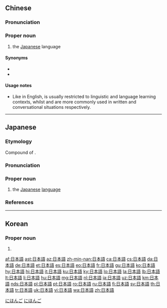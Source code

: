 {{also|日本语}}
==Chinese==
{{zh-forms|s=日本语|type=21}}

===Pronunciation===
{{zh-pron
|m=Rìběnyǔ
|c=jat6 bun2 jyu5
|cat=pn
}}

===Proper noun===
{{zh-proper noun}}

# the [[Japanese]] language

====Synonyms====
* {{zh-l|日文}}
* {{zh-l|日語}}

====Usage notes====
* Like {{m|en|Nihongo}} in English, {{zh-l|日本語}} is usually restricted to linguistic and language learning contexts, whilst {{zh-l|日文}} and {{zh-l|日語}} are more commonly used in written and conversational situations respectively.

{{zh-cat|Languages}}

----

==Japanese==
<div style="float:right;">
{{wikipedia|lang=ja}}
{{wikipedia|Japanese language}}
</div>
{{ja-kanjitab|にち|k1=に|ほん|ご|yomi=on}}

===Etymology===
Compound of {{suffix|日本|tr1=Nihon|t1=Japan|語|tr2=go|t2=language|lang=ja||sort=にほんご}}.

===Pronunciation===
{{ja-pron|yomi=on|acc=0|acc_ref=DJR|にほんご|audio=Ja-nihongo.ogg}}

===Proper noun===
{{ja-pos|proper|にほんご}}

# the [[Japanese]] [[language]]

===References===
<references/>

[[Category:Japanese basic words|にほんご]]
[[Category:ja:Languages|にほんご]]

----

==Korean==
{{ko-hanjatab}}

===Proper noun===
{{ko-proper noun|hj|hangeul=일본어}}

# {{hanja form of|일본어|[[Japanese]] language}}

[[af:日本語]]
[[ast:日本語]]
[[az:日本語]]
[[zh-min-nan:日本語]]
[[ca:日本語]]
[[cs:日本語]]
[[da:日本語]]
[[de:日本語]]
[[et:日本語]]
[[es:日本語]]
[[eo:日本語]]
[[fr:日本語]]
[[gu:日本語]]
[[ko:日本語]]
[[hy:日本語]]
[[hi:日本語]]
[[it:日本語]]
[[ku:日本語]]
[[ky:日本語]]
[[lo:日本語]]
[[la:日本語]]
[[lb:日本語]]
[[lt:日本語]]
[[li:日本語]]
[[hu:日本語]]
[[mg:日本語]]
[[nl:日本語]]
[[ja:日本語]]
[[uz:日本語]]
[[km:日本語]]
[[nds:日本語]]
[[pl:日本語]]
[[pt:日本語]]
[[ro:日本語]]
[[ru:日本語]]
[[fi:日本語]]
[[sv:日本語]]
[[th:日本語]]
[[tr:日本語]]
[[uk:日本語]]
[[vi:日本語]]
[[wa:日本語]]
[[zh:日本語]]